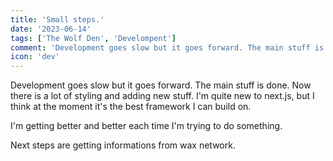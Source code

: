 ```yaml
---
title: 'Small steps.'
date: '2023-06-14'
tags: ['The Wolf Den', 'Develompent']
comment: 'Development goes slow but it goes forward. The main stuff is done. Now there is a lot of styling and adding new stuff...'
icon: 'dev'
---
```


Development goes slow but it goes forward. The main stuff is done. Now there is a lot of styling and adding new stuff. I'm quite new to next.js, but I think at the moment it's the best framework I can build on.

I'm getting better and better each time I'm trying to do something.

Next steps are getting informations from wax network.
